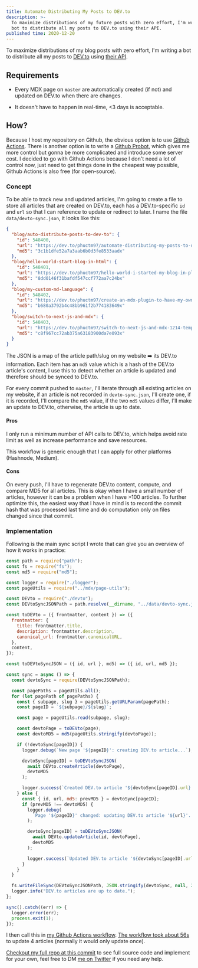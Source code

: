 ```yaml
---
title: Automate Distributing My Posts to DEV.to
description: >-
  To maximize distributions of my future posts with zero effort, I'm writing a
  bot to distribute all my posts to DEV.to using their API.
published time: 2020-12-20
---
```


To maximize distributions of my blog posts with zero effort, I'm writing a bot
to distribute all my posts to [DEV.to] using [their API][dev.to api].

## Requirements

- Every MDX page on `master` are automatically created (if not) and updated on
  DEV.to when there are changes.

- It doesn't have to happen in real-time, <3 days is acceptable.

## How?

Because I host my repository on Github, the obvious option is to use [Github
Actions]. There is another option is to write a [Github Probot], which gives me
more control but gonna be more complicated and introduce some server cost. I
decided to go with Github Actions because I don't need a lot of control now,
just need to get things done in the cheapest way possible, Github Actions is
also free (for open-source).

### Concept

To be able to track new and updated articles, I'm going to create a file to
store all articles that are created on DEV.to, each has a DEV.to-specific `id`
and `url` so that I can reference to update or redirect to later. I name the
file `data/devto-sync.json`, it looks like this:

```json
{
  "blog/auto-distribute-posts-to-dev-to": {
    "id": 548400,
    "url": "https://dev.to/phuctm97/automate-distributing-my-posts-to-dev-to-gmn-temp-slug-8615862",
    "md5": "3c1b1dfe52a7a3aab6b0d3fe8533aadx"
  },
  "blog/hello-world-start-blog-in-html": {
    "id": 548401,
    "url": "https://dev.to/phuctm97/hello-world-i-started-my-blog-in-plain-html-19ii-temp-slug-8835697",
    "md5": "8dd0146f31bafdf547ccf772aa7c24bx"
  },
  "blog/my-custom-md-language": {
    "id": 548402,
    "url": "https://dev.to/phuctm97/create-an-mdx-plugin-to-have-my-own-markdown-language-502-temp-slug-1959146",
    "md5": "b680a3792b4c48bb961f2b774183649x"
  },
  "blog/switch-to-next-js-and-mdx": {
    "id": 548403,
    "url": "https://dev.to/phuctm97/switch-to-next-js-and-mdx-1214-temp-slug-8266681",
    "md5": "c8f967cc72ab375a63183900da7e093x"
  }
}
```

The JSON is a map of the article path/slug on my website ➡️ its DEV.to
information. Each item has an `md5` value which is a hash of the DEV.to
article's content, I use this to detect whether an article is updated and
therefore should be synced to DEV.to.

For every commit pushed to `master`, I'll iterate through all existing articles
on my website, if an article is not recorded in `devto-sync.json`, I'll create
one, if it is recorded, I'll compare the `md5` value, if the two `md5` values
differ, I'll make an update to DEV.to, otherwise, the article is up to date.

#### Pros

I only run a minimum number of API calls to DEV.to, which helps avoid rate limit
as well as increase performance and save resources.

This workflow is generic enough that I can apply for other platforms (Hashnode,
Medium).

#### Cons

On every push, I'll have to regenerate DEV.to content, compute, and compare MD5
for all articles. This is okay when I have a small number of articles, however
it can be a problem when I have >100 articles. To further optimize this, the
easiest way that I have in mind is to record the commit hash that was processed
last time and do computation only on files changed since that commit.

### Implementation

Following is the main sync script I wrote that can give you an overview of how
it works in practice:

```js
const path = require("path");
const fs = require("fs");
const md5 = require("md5");

const logger = require("./logger");
const pageUtils = require("../mdx/page-utils");

const DEVto = require("./devto");
const DEVtoSyncJSONPath = path.resolve(__dirname, "../data/devto-sync.json");

const toDEVto = ({ frontmatter, content }) => ({
  frontmatter: {
    title: frontmatter.title,
    description: frontmatter.description,
    canonical_url: frontmatter.canonicalURL,
  },
  content,
});

const toDEVtoSyncJSON = ({ id, url }, md5) => ({ id, url, md5 });

const sync = async () => {
  const devtoSync = require(DEVtoSyncJSONPath);

  const pagePaths = pageUtils.all();
  for (let pagePath of pagePaths) {
    const { subpage, slug } = pageUtils.getURLParam(pagePath);
    const pageID = `${subpage}/${slug}`;

    const page = pageUtils.read(subpage, slug);

    const devtoPage = toDEVto(page);
    const devtoMD5 = md5(pageUtils.stringify(devtoPage));

    if (!devtoSync[pageID]) {
      logger.debug(`New page '${pageID}': creating DEV.to article...`);

      devtoSync[pageID] = toDEVtoSyncJSON(
        await DEVto.createArticle(devtoPage),
        devtoMD5
      );

      logger.success(`Created DEV.to article '${devtoSync[pageID].url}'.`);
    } else {
      const { id, url, md5: prevMD5 } = devtoSync[pageID];
      if (prevMD5 !== devtoMD5) {
        logger.debug(
          `Page '${pageID}' changed: updating DEV.to article '${url}'...`
        );

        devtoSync[pageID] = toDEVtoSyncJSON(
          await DEVto.updateArticle(id, devtoPage),
          devtoMD5
        );

        logger.success(`Updated DEV.to article '${devtoSync[pageID].url}'.`);
      }
    }
  }

  fs.writeFileSync(DEVtoSyncJSONPath, JSON.stringify(devtoSync, null, 2));
  logger.info("DEV.to articles are up to date.");
};

sync().catch((err) => {
  logger.error(err);
  process.exit(1);
});
```

I then call this in [my Github Actions workflow][github workflow]. [The workflow
took about 56s][workflow run] to update 4 articles (normally it would only
update once).

[Checkout my full repo at this commit][commit source] to see full source code
and implement for your own, feel free to DM [me on Twitter] if you need any
help.

<!-- Links -->

[dev.to]: https://dev.to
[dev.to api]: https://docs.dev.to/api
[github actions]: https://github.com/features/actions
[github probot]: https://probot.github.io
[github workflow]:
  https://github.com/phuctm97/phuctm97.com/blob/3c16361016a5db279b9b7dd915449bc201a45472/.github/workflows/sync.yml
[workflow run]:
  https://github.com/phuctm97/phuctm97.com/runs/1588494827?check_suite_focus=true
[commit source]:
  https://github.com/phuctm97/phuctm97.com/tree/3c16361016a5db279b9b7dd915449bc201a45472
[me on twitter]: https://twitter.com/phuctm97

